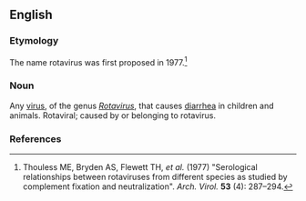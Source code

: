 ==English==
{{wikipedia}}

===Etymology===
The name rotavirus was first proposed in 1977.<ref>Thouless ME, Bryden AS, Flewett TH, ''et al.'' (1977) "Serological relationships between rotaviruses from different species as studied by complement fixation and neutralization". ''Arch. Virol.'' '''53''' (4): 287–294.</ref>

===Noun===
{{en-noun|es}}

Any [[virus]], of the genus ''[[Rotavirus]]'', that causes [[diarrhea]] in children and animals. Rotaviral; caused by or belonging to rotavirus.

===References===
<references/>